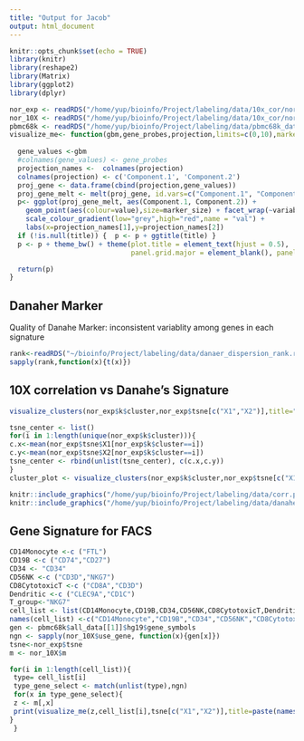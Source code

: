 ```yaml
---
title: "Output for Jacob"
output: html_document
---
```


```r
knitr::opts_chunk$set(echo = TRUE)
library(knitr)
library(reshape2)
library(Matrix)
library(ggplot2)
library(dplyr)

nor_exp <- readRDS("/home/yup/bioinfo/Project/labeling/data/10x_cor/nor_exp.rds")
nor_10X <- readRDS("/home/yup/bioinfo/Project/labeling/data/10x_cor/nor_10X_expr.rds")
pbmc68k <- readRDS("/home/yup/bioinfo/Project/labeling/data/pbmc68k_data.rds")
visualize_me<- function(gbm,gene_probes,projection,limits=c(0,10),marker_size=0.1,title=NULL) {
 
  gene_values <-gbm
  #colnames(gene_values) <- gene_probes
  projection_names <-  colnames(projection)
  colnames(projection) <- c('Component.1', 'Component.2')
  proj_gene <- data.frame(cbind(projection,gene_values))
  proj_gene_melt <- melt(proj_gene, id.vars=c("Component.1", "Component.2"))
  p<- ggplot(proj_gene_melt, aes(Component.1, Component.2)) +
    geom_point(aes(colour=value),size=marker_size) + facet_wrap(~variable) +
    scale_colour_gradient(low="grey",high="red",name = "val") +
    labs(x=projection_names[1],y=projection_names[2])
  if (!is.null(title)) {  p <- p + ggtitle(title) }
  p <- p + theme_bw() + theme(plot.title = element_text(hjust = 0.5),
                              panel.grid.major = element_blank(), panel.grid.minor = element_blank())

  return(p)
}
```

## Danaher Marker

Quality of Danahe Marker: 
inconsistent variablity among genes in each signature 
```r
rank<-readRDS("~/bioinfo/Project/labeling/data/danaer_dispersion_rank.rds")
sapply(rank,function(x){t(x)})
```

## 10X correlation vs Danahe's Signature 



```r
visualize_clusters(nor_exp$k$cluster,nor_exp$tsne[c("X1","X2")],title="Cluster")

tsne_center <- list()
for(i in 1:length(unique(nor_exp$k$cluster))){
c.x<-mean(nor_exp$tsne$X1[nor_exp$k$cluster==i])
c.y<-mean(nor_exp$tsne$X2[nor_exp$k$cluster==i])
tsne_center <- rbind(unlist(tsne_center), c(c.x,c.y))
}
cluster_plot <- visualize_clusters(nor_exp$k$cluster,nor_exp$tsne[c("X1","X2")])+guides(col = guide_legend(title="Cluster", override.aes = list(size=3)))+annotate("text", x = tsne_center[, 1], y = tsne_center[, 2], size = 5,label=c(1:length(tsne_center[,1])))+labs( x= "TSNE1" , y="TSNE2")

knitr::include_graphics("/home/yup/bioinfo/Project/labeling/data/corr.png")
knitr::include_graphics("/home/yup/bioinfo/Project/labeling/data/danaher.png")
```
## Gene Signature for FACS

```r

CD14Monocyte <-c ("FTL")
CD19B <-c ("CD74","CD27")
CD34 <- "CD34"
CD56NK <-c ("CD3D","NKG7")
CD8CytotoxicT <-c ("CD8A","CD3D")
Dendritic <-c ("CLEC9A","CD1C")
T_group<-"NKG7"
cell_list <- list(CD14Monocyte,CD19B,CD34,CD56NK,CD8CytotoxicT,Dendritic,T_group)
names(cell_list) <-c("CD14Monocyte","CD19B","CD34","CD56NK","CD8CytotoxicT","Dendritic","T_group")
gen <- pbmc68k$all_data[[1]]$hg19$gene_symbols
ngn <- sapply(nor_10X$use_gene, function(x){gen[x]})
tsne<-nor_exp$tsne
m <- nor_10X$m

for(i in 1:length(cell_list)){
 type= cell_list[i]
 type_gene_select <- match(unlist(type),ngn)
 for(x in type_gene_select){
 z <- m[,x]
 print(visualize_me(z,cell_list[i],tsne[c("X1","X2")],title=paste(names(cell_list[i]), ngn[x], sep= ":")))
}
 }
```
